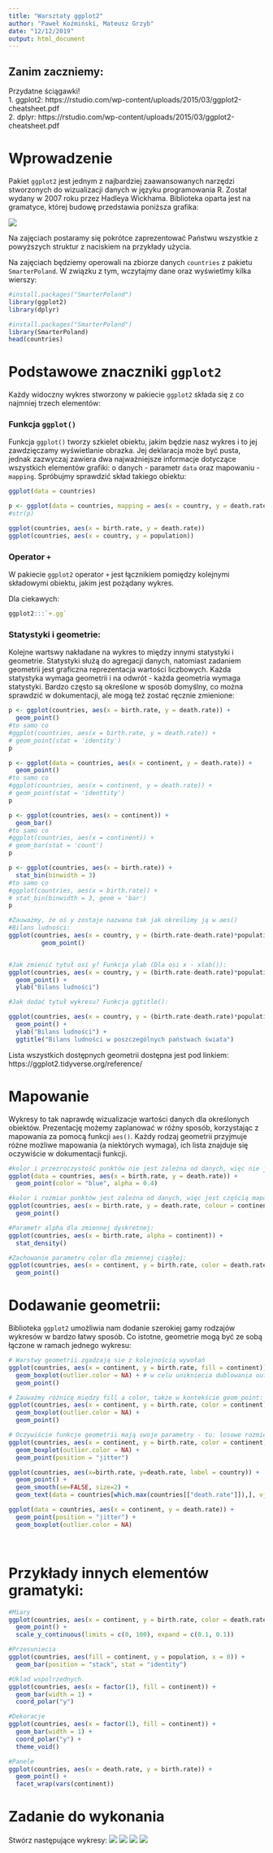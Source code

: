 ```yaml
---
title: "Warsztaty ggplot2"
author: "Paweł Koźmiński, Mateusz Grzyb"
date: "12/12/2019"
output: html_document
---
```

## Zanim zaczniemy:
Przydatne ściągawki! <br>
1. ggplot2: https://rstudio.com/wp-content/uploads/2015/03/ggplot2-cheatsheet.pdf <br>
2. dplyr: https://rstudio.com/wp-content/uploads/2015/03/ggplot2-cheatsheet.pdf

# Wprowadzenie

Pakiet `ggplot2` jest jednym z najbardziej zaawansowanych narzędzi stworzonych do wizualizacji danych w języku programowania R. Został wydany w 2007 roku przez Hadleya Wickhama. Biblioteka oparta jest na gramatyce, której budowę przedstawia poniższa grafika:

![](ggplot2.png)

Na zajęciach postaramy się pokrótce zaprezentować Państwu wszystkie z powyższych struktur z naciskiem na przykłady użycia.<br>

Na zajęciach będziemy operowali na zbiorze danych `countries` z pakietu `SmarterPoland`. W związku z tym, wczytajmy dane oraz wyświetlmy kilka wierszy:
```r
#install.packages("SmarterPoland")
library(ggplot2)
library(dplyr)
```

```r
#install.packages("SmarterPoland")
library(SmarterPoland)
head(countries)
```

# Podstawowe znaczniki `ggplot2`

Każdy widoczny wykres stworzony w pakiecie `ggplot2` składa się z co najmniej trzech elementów:

### Funkcja `ggplot()`

Funkcja `ggplot()` tworzy szkielet obiektu, jakim będzie nasz wykres i to jej zawdzięczamy wyświetlanie obrazka. Jej deklaracja może być pusta, jednak zazwyczaj zawiera dwa najważniejsze informacje dotyczące wszystkich elementów grafiki: o danych - parametr `data` oraz mapowaniu - `mapping`. Spróbujmy sprawdzić skład takiego obiektu:

```r
ggplot(data = countries)

p <- ggplot(data = countries, mapping = aes(x = country, y = death.rate))
#str(p)

ggplot(countries, aes(x = birth.rate, y = death.rate))
ggplot(countries, aes(x = country, y = population))
```

### Operator `+`

W pakiecie `ggplot2` operator `+` jest łącznikiem pomiędzy kolejnymi składowymi obiektu, jakim jest pożądany wykres.

Dla ciekawych:
```r
ggplot2:::`+.gg`
```

### Statystyki i geometrie:

Kolejne wartswy nakładane na wykres to między innymi statystyki i geometrie. Statystyki służą do agregacji danych, natomiast zadaniem geometrii jest graficzna reprezentacja wartości liczbowych. Każda statystyka wymaga geometrii i na odwrót - każda geometria wymaga statystyki. Bardzo często są określone w sposób domyślny, co można sprawdzić w dokumentacji, ale mogą też zostać ręcznie zmienione:

```r
p <- ggplot(countries, aes(x = birth.rate, y = death.rate)) +
  geom_point()
#to samo co
#ggplot(countries, aes(x = birth.rate, y = death.rate)) +
# geom_point(stat = 'identity')
p

p <- ggplot(data = countries, aes(x = continent, y = death.rate)) +
  geom_point()
#to samo co
#ggplot(countries, aes(x = continent, y = death.rate)) +
# geom_point(stat = 'identtity')
p

p <- ggplot(countries, aes(x = continent)) +
  geom_bar()
#to samo co
#ggplot(countries, aes(x = continent)) +
# geom_bar(stat = 'count')
p

p <- ggplot(countries, aes(x = birth.rate)) +
  stat_bin(binwidth = 3)
#to samo co
#ggplot(countries, aes(x = birth.rate)) +
# stat_bin(binwidth = 3, geom = 'bar')
p

#Zauważmy, że oś y zostaje nazwana tak jak określimy ją w aes()
#Bilans ludności:
ggplot(countries, aes(x = country, y = (birth.rate-death.rate)*population/1000)) +
         geom_point() 


#Jak zmienić tytuł osi y? Funkcja ylab (Dla osi x - xlab()):
ggplot(countries, aes(x = country, y = (birth.rate-death.rate)*population/1000)) +
  geom_point() +
  ylab("Bilans ludności")

#Jak dodać tytuł wykresu? Funkcja ggtitle():

ggplot(countries, aes(x = country, y = (birth.rate-death.rate)*population/1000)) +
  geom_point() +
  ylab("Bilans ludności") +
  ggtitle("Bilans ludności w poszczególnych państwach świata")
```



Lista wszystkich dostępnych geometrii dostępna jest pod linkiem: https://ggplot2.tidyverse.org/reference/

# Mapowanie

Wykresy to tak naprawdę wizualizacje wartości danych dla określonych obiektów. Prezentację możemy zaplanować w różny sposób, korzystając z mapowania za pomocą funkcji `aes()`. Każdy rodzaj geometrii przyjmuje różne możliwe mapowania (a niektórych wymaga), ich lista znajduje się oczywiście w dokumentacji funkcji.
```r
#kolor i przezroczystość punktów nie jest zależna od danych, więc nie jest częścią mapowania, a własnością geom_point()
ggplot(data = countries, aes(x = birth.rate, y = death.rate)) +
  geom_point(color = "blue", alpha = 0.4)

#kolor i rozmiar punktów jest zależna od danych, więc jest częścią mapowania
ggplot(countries, aes(x = birth.rate, y = death.rate, colour = continent, size = population)) +
  geom_point()

#Parametr alpha dla zmiennej dyskretnej:
ggplot(countries, aes(x = birth.rate, alpha = continent)) +
  stat_density()

#Zachowanie parametru color dla zmiennej ciągłej:
ggplot(countries, aes(x = continent, y = birth.rate, color = death.rate)) +
  geom_point()
```

# Dodawanie geometrii:

Biblioteka `ggplot2` umożliwia nam dodanie szerokiej gamy rodzajów wykresów w bardzo łatwy sposób. Co istotne, geometrie mogą być ze sobą łączone w ramach jednego wykresu:

```r
# Warstwy geometrii zgadzają sie z kolejnością wywołań
ggplot(countries, aes(x = continent, y = birth.rate, fill = continent)) +
  geom_boxplot(outlier.color = NA) + # w celu unikniecia dublowania outlierow z geom_point
  geom_point()

# Zauważmy różnicę między fill a color, także w kontekście geom_point:
ggplot(countries, aes(x = continent, y = birth.rate, color = continent)) +
  geom_boxplot(outlier.color = NA) +
  geom_point()

# Oczywiście funkcje geometrii mają swoje parametry - tu: losowe rozmieszczenie punktów względem przedziału osi x
ggplot(countries, aes(x = continent, y = birth.rate, color = continent)) +
  geom_boxplot(outlier.color = NA) +
  geom_point(position = "jitter")

ggplot(countries, aes(x=birth.rate, y=death.rate, label = country)) +
  geom_point() + 
  geom_smooth(se=FALSE, size=2) +
  geom_text(data = countries[which.max(countries[["death.rate"]]),], vjust = 1.5)

ggplot(data = countries, aes(x = continent, y = death.rate)) +
  geom_point(position = "jitter") +
  geom_boxplot(outlier.color = NA) 


```

<br>

# Przykłady innych elementów gramatyki:
```r
#Miary
ggplot(countries, aes(x = continent, y = birth.rate, color = death.rate)) +
  geom_point() +
  scale_y_continuous(limits = c(0, 100), expand = c(0.1, 0.1))

#Przesuniecia
ggplot(countries, aes(fill = continent, y = population, x = 0)) + 
  geom_bar(position = "stack", stat = "identity")

#Uklad wspolrzednych
ggplot(countries, aes(x = factor(1), fill = continent)) +
  geom_bar(width = 1) +
  coord_polar("y")

#Dekoracje
ggplot(countries, aes(x = factor(1), fill = continent)) +
  geom_bar(width = 1) +
  coord_polar("y") +
  theme_void()

#Panele
ggplot(countries, aes(x = death.rate, y = birth.rate)) +
  geom_point() +
  facet_wrap(vars(continent))
```

# Zadanie do wykonania
Stwórz następujące wykresy:
![](exercise_1.png)
![](exercise_2.png)
![](exercise_3.png)
![](exercise_4.png)

